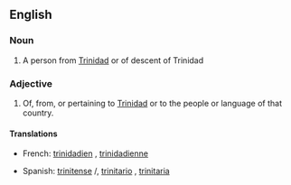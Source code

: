 ==English==

===Noun===
{{en-noun}}

# A person from [[Trinidad]] or of descent of Trinidad

===Adjective===
{{en-adj|-}}

# Of, from, or pertaining to [[Trinidad]] or to the people or language of that country.

====Translations====
{{trans-top|of, from, or pertaining to Trinidad or to the people or language of that country}}
* French: [[trinidadien]] {{m}}, [[trinidadienne]] {{f}}
{{trans-mid}}
* Spanish: [[trinitense]] {{m}}/{{f}}, [[trinitario]] {{m}} {{italbrac|Venezuela}},  [[trinitaria]] {{f}} {{italbrac|Venezuela}}
{{trans-bottom}}